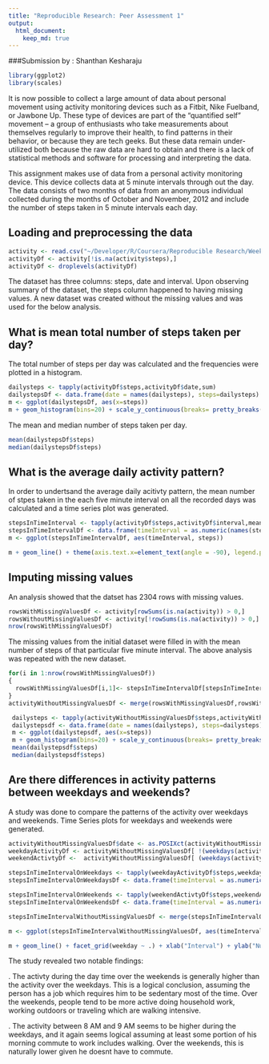 ```yaml
---
title: "Reproducible Research: Peer Assessment 1"
output: 
  html_document: 
    keep_md: true 
---
```

###Submission by : Shanthan Kesharaju
```r
library(ggplot2)
library(scales)
```

It is now possible to collect a large amount of data about personal movement using activity monitoring devices such as a Fitbit, Nike Fuelband, or Jawbone Up. These type of devices are part of the “quantified self” movement – a group of enthusiasts who take measurements about themselves regularly to improve their health, to find patterns in their behavior, or because they are tech geeks. But these data remain under-utilized both because the raw data are hard to obtain and there is a lack of statistical methods and software for processing and interpreting the data.

This assignment makes use of data from a personal activity monitoring device. This device collects data at 5 minute intervals through out the day. The data consists of two months of data from an anonymous individual collected during the months of October and November, 2012 and include the number of steps taken in 5 minute intervals each day.

## Loading and preprocessing the data

```r
activity <- read.csv("~/Developer/R/Coursera/Reproducible Research/Week 2/activity.csv")
activityDf <- activity[!is.na(activity$steps),]
activityDf <- droplevels(activityDf)
```

The dataset has three columns: steps, date and interval. Upon observing summary of the dataset, the steps column happened to having missing values. A new dataset was created without the missing values and was used for the below analysis.

## What is mean total number of steps taken per day?

The total number of steps per day was calculated and the frequencies were plotted in a histogram.
```r
dailysteps <- tapply(activityDf$steps,activityDf$date,sum)
dailystepsDf <- data.frame(date = names(dailysteps), steps=dailysteps)
m <- ggplot(dailystepsDf, aes(x=steps))
m + geom_histogram(bins=20) + scale_y_continuous(breaks= pretty_breaks()) + xlab("Number of Steps") + ylab("Frequency")
```

The mean and median number of steps taken per day.
```r
mean(dailystepsDf$steps)
median(dailystepsDf$steps)
```
## What is the average daily activity pattern?
In order to undertsand the average daily acitivty pattern, the mean number of stpes taken in the each five minute interval on all the recorded days was calculated and a time series plot was generated.
```r
stepsInTimeInterval <- tapply(activityDf$steps,activityDf$interval,mean)
stepsInTimeIntervalDf <- data.frame(timeInterval = as.numeric(names(stepsInTimeInterval)), steps=stepsInTimeInterval)
m <- ggplot(stepsInTimeIntervalDf, aes(timeInterval, steps)) 

m + geom_line() + theme(axis.text.x=element_text(angle = -90), legend.position="none") + geom_text(data = stepsInTimeIntervalDf[stepsInTimeIntervalDf$steps == max(stepsInTimeIntervalDf$steps),],aes(timeInterval,steps, label =paste("Max { timeInterval=", timeInterval,", steps=", round(steps,digits=2),"}")), nudge_y =10)+ xlab("Interval") + ylab("Number of Steps")
```

## Imputing missing values
An analysis showed that the datset has 2304 rows with missing values.
```r
rowsWithMissingValuesDf <- activity[rowSums(is.na(activity)) > 0,]
rowsWithoutMissingValuesDf <- activity[!rowSums(is.na(activity)) > 0,]
nrow(rowsWithMissingValuesDf)
```

The missing values from the initial dataset were filled in with the mean number of steps of that particular five minute interval. The above analysis was repeated with the new dataset.
```r
for(i in 1:nrow(rowsWithMissingValuesDf))
{
  rowsWithMissingValuesDf[i,1]<- stepsInTimeIntervalDf[stepsInTimeIntervalDf$timeInterval==rowsWithMissingValuesDf[i,3],2]
}
activityWithoutMissingValuesDf <- merge(rowsWithMissingValuesDf,rowsWithoutMissingValuesDf, all=TRUE)

 dailysteps <- tapply(activityWithoutMissingValuesDf$steps,activityWithoutMissingValuesDf$date,sum)
 dailystepsdf <- data.frame(date = names(dailysteps), steps=dailysteps)
 m <- ggplot(dailystepsdf, aes(x=steps))
 m + geom_histogram(bins=20) + scale_y_continuous(breaks= pretty_breaks())
 mean(dailystepsdf$steps)
 median(dailystepsdf$steps)
```

## Are there differences in activity patterns between weekdays and weekends?

A study was done to compare the patterns of the activity over weekdays and weekends. Time Series plots for weekdays and weekends were generated.

```r
activityWithoutMissingValuesDf$date <- as.POSIXct(activityWithoutMissingValuesDf$date)
weekdayActivityDf <- activityWithoutMissingValuesDf[ !(weekdays(activityWithoutMissingValuesDf$date) %in% c("Saturday","Sunday")), ]
weekendActivtyDf <-  activityWithoutMissingValuesDf[ (weekdays(activityWithoutMissingValuesDf$date) %in% c("Saturday","Sunday")), ]

stepsInTimeIntervalOnWeekdays <- tapply(weekdayActivityDf$steps,weekdayActivityDf$interval,mean)
stepsInTimeIntervalOnWeekdaysDf <- data.frame(timeInterval = as.numeric(names(stepsInTimeIntervalOnWeekdays)), steps=stepsInTimeIntervalOnWeekdays, weekday="weekday")

stepsInTimeIntervalOnWeekends <- tapply(weekendActivtyDf$steps,weekendActivtyDf$interval,mean)
stepsInTimeIntervalOnWeekendsDf <- data.frame(timeInterval = as.numeric(names(stepsInTimeIntervalOnWeekends)), steps=stepsInTimeIntervalOnWeekends, weekday="weekend")

stepsInTimeIntervalWithoutMissingValuesDf <- merge(stepsInTimeIntervalOnWeekdaysDf, stepsInTimeIntervalOnWeekendsDf, all=TRUE)

m <- ggplot(stepsInTimeIntervalWithoutMissingValuesDf, aes(timeInterval, steps)) 

m + geom_line() + facet_grid(weekday ~ .) + xlab("Interval") + ylab("Number of Steps")

```

The study revealed two notable findings:

. The activty during the day time over the weekends is generally higher than the activity over the weekdays. This is a logical conclusion, assuming the person    has a job which requires him to be sedentary most of the time. Over the weekends, people tend to be more active doing household work, working outdoors or         traveling which are walking intensive.

. The activity between 8 AM and 9 AM seems to be higher during the weekdays, and it again seems logical assuming at least some portion of his morning commute to  work includes walking. Over the weekends, this is naturally lower given he doesnt have to commute.
